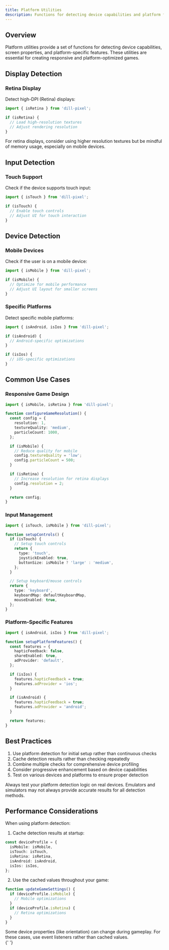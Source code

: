 ```yaml
---
title: Platform Utilities
description: Functions for detecting device capabilities and platform features in dill-pixel
---
```



## Overview

Platform utilities provide a set of functions for detecting device capabilities, screen properties, and platform-specific features. These utilities are essential for creating responsive and platform-optimized games.

## Display Detection

### Retina Display

Detect high-DPI (Retina) displays:

```ts
import { isRetina } from 'dill-pixel';

if (isRetina) {
  // Load high-resolution textures
  // Adjust rendering resolution
}
```

<Aside title="Performance" type="tip">
  For retina displays, consider using higher resolution textures but be mindful of memory usage, especially on mobile
  devices.
</Aside>

## Input Detection

### Touch Support

Check if the device supports touch input:

```ts
import { isTouch } from 'dill-pixel';

if (isTouch) {
  // Enable touch controls
  // Adjust UI for touch interaction
}
```

## Device Detection

### Mobile Devices

Check if the user is on a mobile device:

```ts
import { isMobile } from 'dill-pixel';

if (isMobile) {
  // Optimize for mobile performance
  // Adjust UI layout for smaller screens
}
```

### Specific Platforms

Detect specific mobile platforms:

```ts
import { isAndroid, isIos } from 'dill-pixel';

if (isAndroid) {
  // Android-specific optimizations
}

if (isIos) {
  // iOS-specific optimizations
}
```

## Common Use Cases

### Responsive Game Design

```ts
import { isMobile, isRetina } from 'dill-pixel';

function configureGameResolution() {
  const config = {
    resolution: 1,
    textureQuality: 'medium',
    particleCount: 1000,
  };

  if (isMobile) {
    // Reduce quality for mobile
    config.textureQuality = 'low';
    config.particleCount = 500;
  }

  if (isRetina) {
    // Increase resolution for retina displays
    config.resolution = 2;
  }

  return config;
}
```

### Input Management

```ts
import { isTouch, isMobile } from 'dill-pixel';

function setupControls() {
  if (isTouch) {
    // Setup touch controls
    return {
      type: 'touch',
      joystickEnabled: true,
      buttonSize: isMobile ? 'large' : 'medium',
    };
  }

  // Setup keyboard/mouse controls
  return {
    type: 'keyboard',
    keyboardMap: defaultKeyboardMap,
    mouseEnabled: true,
  };
}
```

### Platform-Specific Features

```ts
import { isAndroid, isIos } from 'dill-pixel';

function setupPlatformFeatures() {
  const features = {
    hapticFeedback: false,
    shareEnabled: true,
    adProvider: 'default',
  };

  if (isIos) {
    features.hapticFeedback = true;
    features.adProvider = 'ios';
  }

  if (isAndroid) {
    features.hapticFeedback = true;
    features.adProvider = 'android';
  }

  return features;
}
```

## Best Practices

1. Use platform detection for initial setup rather than continuous checks
2. Cache detection results rather than checking repeatedly
3. Combine multiple checks for comprehensive device profiling
4. Consider progressive enhancement based on device capabilities
5. Test on various devices and platforms to ensure proper detection

<Aside title="Testing" type="note">
  Always test your platform detection logic on real devices. Emulators and simulators may not always provide accurate
  results for all detection methods.
</Aside>

## Performance Considerations

When using platform detection:

1. Cache detection results at startup:

```ts
const deviceProfile = {
  isMobile: isMobile,
  isTouch: isTouch,
  isRetina: isRetina,
  isAndroid: isAndroid,
  isIos: isIos,
};
```

2. Use the cached values throughout your game:

```ts
function updateGameSettings() {
  if (deviceProfile.isMobile) {
    // Mobile optimizations
  }
  if (deviceProfile.isRetina) {
    // Retina optimizations
  }
}
```

<Aside title="Device Changes" type="caution">
  Some device properties (like orientation) can change during gameplay. For these cases, use event listeners rather than
  cached values.
</Aside>{' '}
